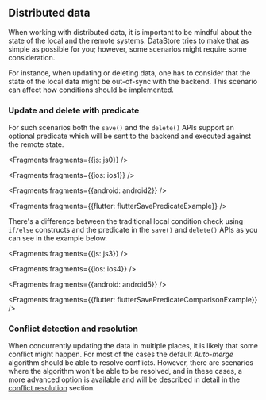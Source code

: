 ## Distributed data

When working with distributed data, it is important to be mindful about the state of the local and the remote systems. DataStore tries to make that as simple as possible for you; however, some scenarios might require some consideration.

For instance, when updating or deleting data, one has to consider that the state of the local data might be out-of-sync with the backend. This scenario can affect how conditions should be implemented.

### Update and delete with predicate

For such scenarios both the `save()` and the `delete()` APIs support an optional predicate which will be sent to the backend and executed against the remote state.


<Fragments fragments={{js: js0}} />


<Fragments fragments={{ios: ios1}} />


<Fragments fragments={{android: android2}} />


<Fragments fragments={{flutter: flutterSavePredicateExample}} />

There's a difference between the traditional local condition check using `if/else` constructs and the predicate in the `save()` and `delete()` APIs as you can see in the example below.


<Fragments fragments={{js: js3}} />


<Fragments fragments={{ios: ios4}} />


<Fragments fragments={{android: android5}} />


<Fragments fragments={{flutter: flutterSavePredicateComparisonExample}} />

### Conflict detection and resolution

When concurrently updating the data in multiple places, it is likely that some conflict might happen. For most of the cases the default *Auto-merge* algorithm should be able to resolve conflicts. However, there are scenarios where the algorithm won't be able to be resolved, and in these cases, a more advanced option is available and will be described in detail in the [conflict resolution](https://docs.amplify.aws/lib/datastore/conflict) section.
